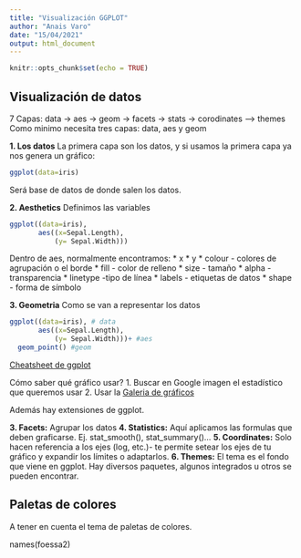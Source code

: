 ```yaml
---
title: "Visualización GGPLOT"
author: "Anais Varo"
date: "15/04/2021"
output: html_document
---
```


```r
knitr::opts_chunk$set(echo = TRUE)
```

## Visualización de datos 

7 Capas: data -> aes -> geom -> facets -> stats -> corodinates --> themes 
Como minimo necesita tres capas: data, aes y geom 

**1. Los datos**
La primera capa son los datos, y si usamos la primera capa ya nos genera un gráfico: 

```r
ggplot(data=iris)
```
Será base de datos de donde salen los datos. 

**2. Aesthetics**
Definimos las variables

```r
ggplot((data=iris), 
       aes((x=Sepal.Length), 
           (y= Sepal.Width)))
```
Dentro de aes, normalmente encontramos:
* x
* y 
* colour - colores de agrupación o el borde
* fill - color de relleno 
* size - tamaño 
* alpha - transparencia 
* linetype -tipo de línea 
* labels - etiquetas de datos 
* shape - forma de símbolo 



**3. Geometria**
Como se van a representar los datos 

```r
ggplot((data=iris), # data
       aes((x=Sepal.Length), 
           (y= Sepal.Width)))+ #aes
  geom_point() #geom 
```

[Cheatsheet de ggplot](https://www.rstudio.com/wp-content/uploads/2015/03/ggplot2-cheatsheet.pdf) 

Cómo saber qué gráfico usar?
1. Buscar en Google imagen el estadístico que queremos usar 
2. Usar la [Galeria de gráficos](www.r-graph-gallery.com) 

Además hay extensiones de ggplot. 

**3. Facets:** Agrupar los datos 
**4. Statistics:** Aquí aplicamos las formulas que deben graficarse. Ej. stat_smooth(), stat_summary()... 
**5. Coordinates:** Solo hacen referencia a los ejes (log, etc.)- te permite setear los ejes de tu gráfico y expandir los límites o adaptarlos. 
**6. Themes:** El tema es el fondo que viene en ggplot. Hay diversos paquetes, algunos integrados u otros se pueden encontrar. 

## Paletas de colores 
A tener en cuenta el tema de paletas de colores. 

names(foessa2)


